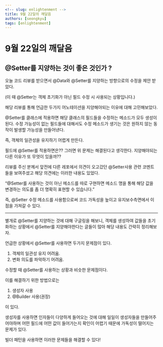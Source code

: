 ```yaml
---
<!-- slug: enlightenment -->
title: 9월 22일의 깨달음
authors: [seongkyu]
tags: [enlightenment]
---
```


# 9월 22일의 깨달음

## @Setter를 지양하는 것이 좋은 것인가 ?

오늘 코드 리뷰를 받으면서 @Data와 @Setter를 지양하는 방향으로의 수정을 제안 받았다.

(이 때 @Setter는 객체 초기화가 아닌 필드 수정 시 사용되는 상황입니다.)

해당 리뷰를 통해 언급한 두가지 어노테이션을 지양해야되는 이유에 대해 고민해보았다.

@Setter를 클래스에 적용하면 해당 클래스의 필드들을 수정하는 메소드가 모두 생성이 된다. 수정 가능성이 없는 필드들에 대해서도 수정 메소드가 생기는 것은 원하지 않는 동작이 발생할 가능성을 만들어낸다.

즉, 객체의 일관성을 유지하기 어렵게 만든다.

필드에 @Setter를 적용하면은?? 그러면 위 문제는 해결된다고 생각한다. 지양해야되는 다른 이유가 또 무엇이 있을까??

리뷰를 주신 분께서 앞전에 다른 레포에서 의견이 오고갔던 @Setter사용 관련 코멘트들을 보여주셨고 해당 의견에는 이러한 내용도 있었다.

“@Setter를 사용하는 것이 아닌 메소드를 따로 구현하면 메소드 명을 통해 해당 값을 변경하는 의도를 좀 더 명확히 표현할 수 있습니다.”

즉, @Setter 수정 메소드를 사용함으로써 코드 가독성을 높이고 유지보수측면에서 이점을 가져갈 수 있다.

---

별개로 @Setter를 지양하는 것에 대해 구글링을 해보니, 객체를 생성하여 값들을 초기화하는 상황에서 @Setter를 지양해야한다는 글들이 많아 해당 내용도 간략히 정리해보자.

언급한 상황에서 @Setter를 사용하면 두가지 문제점이 있다.

1. 객체의 일관성 유지 어려움.
2. 변화 의도를 파악하기 어려움.

수정할 때 @Setter를 사용하는 상황과 비슷한 문제점이다.

이를 해결하기 위한 방법으로는

1. 생성자 사용
2. @Builder 사용(권장)

이 있다.

생성자를 사용하면 인자들이 다양하게 들어오는 것에 대해 일일이 생성자들을 만들어주어야하며 어떤 필드에 어떤 값이 들어가는지 확인이 어렵기 때문에 가독성이 떨어지는 문제가 있다.

빌더 패턴을 사용하면 이러한 문제들을 해결할 수 있다!